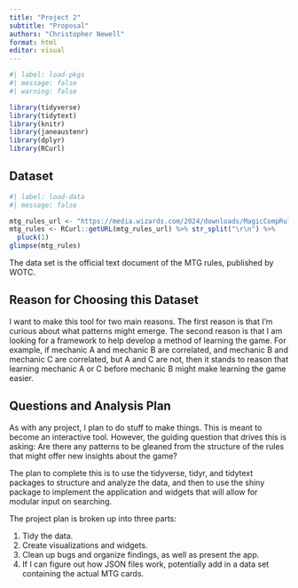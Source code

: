 ```yaml
---
title: "Project 2"
subtitle: "Proposal"
authors: "Christopher Newell"
format: html
editor: visual
---
```


```r
#| label: load-pkgs
#| message: false
#| warning: false

library(tidyverse)
library(tidytext)
library(knitr)
library(janeaustenr) 
library(dplyr)
library(RCurl)
```

## Dataset

```r
#| label: load-data
#| message: false

mtg_rules_url <- "https://media.wizards.com/2024/downloads/MagicCompRules%2020240308.txt"
mtg_rules <- RCurl::getURL(mtg_rules_url) %>% str_split("\r\n") %>%
  pluck(1)
glimpse(mtg_rules)

```

The data set is the official text document of the MTG rules, published by WOTC.

## Reason for Choosing this Dataset

I want to make this tool for two main reasons. The first reason is that I’m curious about what patterns might emerge. The second reason is that I am looking for a framework to help develop a method of learning the game. For example, if mechanic A and mechanic B are correlated, and mechanic B and mechanic C are correlated, but A and C are not, then it stands to reason that learning mechanic A or C before mechanic B might make learning the game easier.

## Questions and Analysis Plan

As with any project, I plan to do stuff to make things. This is meant to become an interactive tool. However, the guiding question that drives this is asking: Are there any patterns to be gleaned from the structure of the rules that might offer new insights about the game?

The plan to complete this is to use the tidyverse, tidyr, and tidytext packages to structure and analyze the data, and then to use the shiny package to implement the application and widgets that will allow for modular input on searching.

The project plan is broken up into three parts:

1.  Tidy the data.
2.  Create visualizations and widgets.
3.  Clean up bugs and organize findings, as well as present the app.
4.  If I can figure out how JSON files work, potentially add in a data set containing the actual MTG cards.
